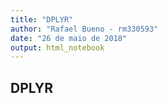 ```yaml
---
title: "DPLYR"
author: "Rafael Bueno - rm330593"
date: "26 de maio de 2018"
output: html_notebook
---
```


## DPLYR